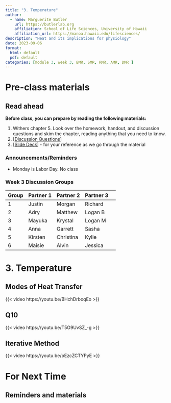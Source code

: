 ```yaml
---
title: "3. Temperature"
author:
  - name: Marguerite Butler  
    url: https://butlerlab.org
    affiliation: School of Life Sciences, University of Hawaii
    affiliation_url: https://manoa.hawaii.edu/lifesciences/
description: "Heat and its implications for physiology"
date: 2023-09-06
format: 
  html: default 
  pdf: default
categories: [module 3, week 3, BMR, SMR, RMR, AMR, DMR ]
---
```


# Pre-class materials 

::: callout-note
## Read ahead

**Before class, you can prepare by reading the following materials:**

1. Withers chapter 5. Look over the homework, handout, and discussion questions and skim the chapter, reading anything that you need to know.  
2. \[[Discussion Questions](../../discussions/Discussion_Week_3_temperature.pdf)\] 
3. \[[Slide Deck](../../powerpoints/3.Temperature.pdf)\] - for your reference as we go through the material
:::

### Announcements/Reminders

-  Monday is Labor Day. No class


### Week 3 Discussion Groups

| Group | Partner 1 | Partner 2 | Partner 3 |
|----|----|----|----|----|
| 1 | Justin  | Morgan  | Richard |
| 2 | Adry   |  Matthew | Logan B |
| 3 | Mayuka |  Krystal | Logan M |
| 4 | Anna  | Garrett  | Sasha |
| 5 | Kirsten  | Christina  | Kylie |
| 6 | Maisie   | Alvin  | Jessica |
   
   
# 3. Temperature

## Modes of Heat Transfer

{{< video https://youtu.be/BHchDrboqEo >}}


## Q10 

{{< video https://youtu.be/T5O9UvSZ_-g >}}

## Iterative Method

{{< video https://youtu.be/pEzcZCTYPyE >}}


# For Next Time



::: callout-note
## Reminders and materials

:::


